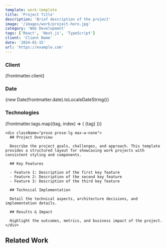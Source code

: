 ```yaml
---
template: work-template
title: 'Project Title'
description: 'Brief description of the project'
image: '/images/work/project-hero.jpg'
category: 'Web Development'
tags: ['React', 'Next.js', 'TypeScript']
client: 'Client Name'
date: '2024-01-15'
url: 'https://example.com'
---
```


<!-- This template will automatically use theme components via the MDX provider -->

<Hero
  title={frontmatter.title}
  subtitle={frontmatter.category}
  description={frontmatter.description}
  backgroundImage={frontmatter.image}
  ctaText="View Live Project"
  ctaLink={frontmatter.url}
/>

<section className="py-16 bg-background">
  <div className="max-w-4xl mx-auto px-4">
    <div className="grid md:grid-cols-3 gap-8 mb-12">
      <div>
        <h3 className="text-sm uppercase tracking-wider text-primary font-medium mb-2">Client</h3>
        <p className="text-foreground font-semibold">{frontmatter.client}</p>
      </div>
      <div>
        <h3 className="text-sm uppercase tracking-wider text-primary font-medium mb-2">Date</h3>
        <p className="text-foreground font-semibold">{new Date(frontmatter.date).toLocaleDateString()}</p>
      </div>
      <div>
        <h3 className="text-sm uppercase tracking-wider text-primary font-medium mb-2">Technologies</h3>
        <div className="flex flex-wrap gap-2">
          {frontmatter.tags.map((tag, index) => (
            <span key={index} className="bg-tag text-tag-foreground px-2 py-1 rounded text-xs">
              {tag}
            </span>
          ))}
        </div>
      </div>
    </div>

    <div className="prose prose-lg max-w-none">
      ## Project Overview

      Describe the project goals, challenges, and approach. This template provides a structured layout for showcasing work projects with consistent styling and components.

      ## Key Features

      - Feature 1: Description of the first key feature
      - Feature 2: Description of the second key feature
      - Feature 3: Description of the third key feature

      ## Technical Implementation

      Detail the technical aspects, architecture decisions, and implementation details.

      ## Results & Impact

      Highlight the outcomes, metrics, and business impact of the project.
    </div>

  </div>
</section>

<section className="bg-secondary-background py-16">
  <div className="mx-auto max-w-6xl px-4">
    <h2 className="text-foreground mb-12 text-center text-3xl font-bold">
      Related Work
    </h2>
    <div className="grid gap-8 md:grid-cols-2 lg:grid-cols-3">
      <WorkCard
        title="Project Alpha"
        description="Brief description of related project"
        image="/images/work/project-alpha.jpg"
        category="Web Development"
        tags={['React', 'Node.js']}
        href="/work/project-alpha"
      />
      <WorkCard
        title="Project Beta"
        description="Brief description of related project"
        image="/images/work/project-beta.jpg"
        category="Mobile App"
        tags={['React Native', 'TypeScript']}
        href="/work/project-beta"
      />
      <WorkCard
        title="Project Gamma"
        description="Brief description of related project"
        image="/images/work/project-gamma.jpg"
        category="Design System"
        tags={['Figma', 'Storybook']}
        href="/work/project-gamma"
      />
    </div>
  </div>
</section>
